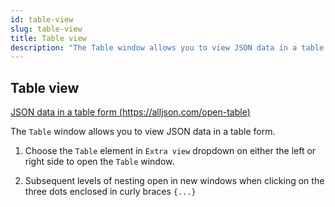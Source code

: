 ```yaml
---
id: table-view
slug: table-view
title: Table view
description: "The Table window allows you to view JSON data in a table form."
---
```


## Table view

[JSON data in a table form (https://alljson.com/open-table)](https://alljson.com/open-table)

The `Table` window allows you to view JSON data in a table form.


<ThemedImg alt="Table view" name="Table_view" />

1. Choose the `Table` element in `Extra view` dropdown on either the left or right side to open the `Table` window.

2. Subsequent levels of nesting open in new windows when clicking on the three dots enclosed in curly braces `{...}`
